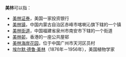 '''美林'''可以指：

*[[美林证券|美林证券]]，美国一家投资银行
*[[美林镇|美林镇]]，中国内蒙古自治区赤峰市喀喇沁旗下辖的一个镇
*[[美林街道|美林街道]]，中国福建省泉州市南安市下辖的一个街道
*[[美林邨|美林邨]]，香港的一座公共屋邨
*[[美林海岸花园|美林海岸花园]]，位于中国广州市天河区员村
*[[埃尔默·德鲁·美林|埃尔默·德鲁·美林]]（1876年－1956年），美国植物学家

{{Disambig|Cat=二字消歧义}}